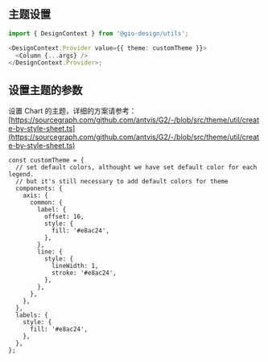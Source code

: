 ## 主题设置

```typescript
import { DesignContext } from '@gio-design/utils';

<DesignContext.Provider value={{ theme: customTheme }}>
  <Column {...args} />
</DesignContext.Provider>;
```

## 设置主题的参数

设置 Chart 的主题，详细的方案请参考：[https://sourcegraph.com/github.com/antvis/G2/-/blob/src/theme/util/create-by-style-sheet.ts](https://sourcegraph.com/github.com/antvis/G2/-/blob/src/theme/util/create-by-style-sheet.ts)

```
const customTheme = {
  // set default colors, althought we have set default color for each legend.
  // but it's still necessary to add default colors for theme
  components: {
    axis: {
      common: {
        label: {
          offset: 16,
          style: {
            fill: '#e8ac24',
          },
        },
        line: {
          style: {
            lineWidth: 1,
            stroke: '#e8ac24',
          },
        },
      },
    },
  },
  labels: {
    style: {
      fill: '#e8ac24',
    },
  },
};




```
